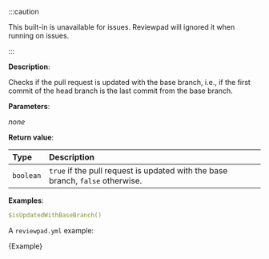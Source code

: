
:::caution

This built-in is unavailable for issues. Reviewpad will ignored it when running on issues.

:::

**Description**:

Checks if the pull request is updated with the base branch, i.e., if the first commit of the head branch is the last commit from the base branch.

**Parameters**:

_none_

**Return value**:

| Type      | Description                                                                    |
| :-------- | :----------------------------------------------------------------------------- |
| `boolean` | `true` if the pull request is updated with the base branch, `false` otherwise. |

**Examples**:

```yml
$isUpdatedWithBaseBranch()
```

A `reviewpad.yml` example:

<CodeBlock language="yml" title="reviewpad.yml">{Example}</CodeBlock>
